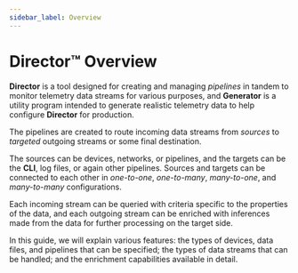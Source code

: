 ```yaml
---
sidebar_label: Overview
---
```


# Director&trade; Overview

**Director** is a tool designed for creating and managing _pipelines_ in tandem to monitor telemetry data streams for various purposes, and **Generator** is a utility program intended to generate realistic telemetry data to help configure **Director** for production.

The pipelines are created to route incoming data streams from _sources_ to _targeted_ outgoing streams or some final destination.

The sources can be devices, networks, or pipelines, and the targets can be the **CLI**, log files, or again other pipelines. Sources and targets can be connected to each other in _one-to-one_, _one-to-many_, _many-to-one_, and _many-to-many_ configurations.

Each incoming stream can be queried with criteria specific to the properties of the data, and each outgoing stream can be enriched with inferences made from the data for further processing on the target side.

In this guide, we will explain various features: the types of devices, data files, and pipelines that can be specified; the types of data streams that can be handled; and the enrichment capabilities available in detail.
